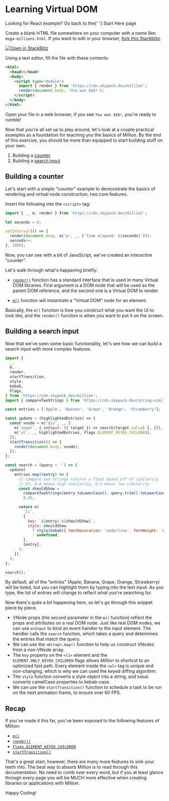 # Learning Virtual DOM


<Callout type="warning" emoji="⚠️">
  Looking for React example? Go back to the{' '}
  <Link href="/docs/start-here">Start Here</Link> page
</Callout>

Create a blank HTML file somewhere on your computer with a name like: `mega-millions.html`. If you want to edit in your browser, [fork this Stackblitz](https://stackblitz.com/edit/mega-millions?file=index.html).

[![Open in StackBlitz](https://developer.stackblitz.com/img/open_in_stackblitz.svg)](https://stackblitz.com/edit/mega-millions?file=index.html)

Using a text editor, fill the file with these contents:

```html
<html>
  <head></head>
  <body>
    <script type="module">
      import { render } from 'https://cdn.skypack.dev/million';
      render(document.body, 'You won $$$!');
    </script>
  </body>
</html>
```

<HelloWorld />

Open your file in a web browser, if you see `You won $$$!`, you're ready to rumble!

Now that you're all set up to play around, let's look at a couple practical examples as a foundation for teaching you the basics of Million. By the end of this exercise, you should be more than equipped to start building stuff on your own.

1. Building a [counter](#building-a-counter)
2. Building a [search input](#building-a-search-input)

## Building a counter

Let's start with a simple "counter" example to demonstrate the basics of rendering and virtual node construction, two core features.

Insert the following into the `<script>` tag:

```js
import { _, m, render } from 'https://cdn.skypack.dev/million';

let seconds = 0;

setInterval(() => {
  render(document.body, m('p', _, [`Time elapsed: ${seconds}`]));
  seconds++;
}, 1000);
```

<Counter />

Now, you can see with a bit of JavaScript, we've created an interactive "counter".

Let's walk through what's happening briefly:

- [`render()`](/docs/api/basics/render) function has a standard interface that is used in many Virtual DOM libraries. First argument is a DOM node that will be used as the parent DOM reference, and the second one is a Virtual DOM to render.

- [`m()`](/docs/api/basics/m) function will instantiate a "Virtual DOM" node for an element.

Basically, the `m()` function is how you construct what you want the UI to look like, and the `render()` function is when you want to put it on the screen.

## Building a search input

Now that we've seen some basic functionality, let's see how we can build a search input with more complex features.

```js
import {
  _,
  m,
  render,
  startTransition,
  style,
  kebab,
  Flags,
} from 'https://cdn.skypack.dev/million';
import { compareTwoStrings } from 'https://cdn.skypack.dev/string-similarity';

const entries = ['Apple', 'Banana', 'Grape', 'Orange', 'Strawberry'];

const update = (highlightedEntries) => {
  const vnode = m('div', _, [
    m('input', { onInput: ({ target }) => search(target.value) }, []),
    m('ul', _, highlightedEntries, Flags.ELEMENT_KEYED_CHILDREN),
  ]);
  startTransition(() => {
    render(document.body, vnode);
  });
};

const search = (query = '') => {
  update(
    entries.map((entry) => {
      // Compare two strings returns a float based off of similarity
      // Ex: 0.8 means high similarity, 0.2 means low similarity
      const shouldShow =
        compareTwoStrings(entry.toLowerCase(), query.trim().toLowerCase()) >
        0.25;

      return m(
        'li',
        {
          key: `${entry}-${shouldShow}`,
          style: shouldShow
            ? style(kebab({ textDecoration: 'underline', fontWeight: 'bold' }))
            : undefined,
        },
        [entry],
      );
    }),
  );
};

search();
```

<Search />

By default, all of the "entries" (Apple, Banana, Grape, Orange, Strawberry) will be listed, but you can highlight them by typing into the text input. As you type, the list of entries will change to reflect what you're searching for.

Now there's quite a bit happening here, so let's go through this snippet piece by piece.

- VNode props (the second parameter in the `m()` function) reflect the props and attributes on a real DOM node. Just like real DOM nodes, we can use `onInput` to bind an event handler to the input element. The handler calls the `search` function, which takes a query and determines the entries that match the query.
- We can use the `<Array>.map()` function to help us construct VNodes from a non-VNode array.
- The `key` property on the `<li>` element and the `ELEMENT.ONLY_KEYED_CHILDREN` flags allows Million to shortcut to an optimized fast path. Every element inside the `<ul>` tag is unique and non-changing, which is why we can used the keyed diffing algorithm.
- The `style` function converts a style object into a string, and `kebab` converts camelCase properties to kebab-case.
- We can use the `startTransition()` function to schedule a task to be run on the next animation frame, to ensure over 60 FPS.

## Recap

If you've made it this far, you've been exposed to the following features of Million:

- [`m()`](/docs/api/basics/m)
- [`render()`](/docs/api/basics/render)
- [`Flags.ELEMENT_KEYED_CHILDREN`](/docs/api/advanced/flags#flagselement_keyed_children)
- [`startTransition()`](/docs/api/advanced/startTransition)

That's a great start, however, there are many more features to sink your teeth into. The best way to absorb Million is to read through this documentation. No need to comb over every word, but if you at least glance through every page you will be MUCH more effective when creating libraries or applications with Million.

Happy Coding!
